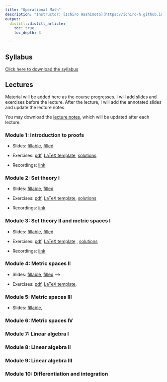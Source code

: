 ```yaml
---
title: "Operational Math"
description: "Instructor: [Ichiro Hashimoto](https://ichiro-h.github.io/), PhD student (3rd Year)"
output:
  distill::distill_article:
    toc: true
    toc_depth: 3

---
```


## Syllabus
[Click here to download the syllabus](Math/2025/syllabus/syllabus_operational_math.pdf)


## Lectures

Material will be added here as the course progresses. I will add slides and exercises before the lecture. After the lecture, I will add the annotated slides and update the lecture notes. 


<!-- Note: I will comment these in as the course progresses. Before each lecture students will have access to the slides with blanks as well as the exercises (either a pdf or a tex file they can fill in). After each lecture I will add the filled-in slides (I will hand-write during the lecture) and update the lecture notes -->


You may download the [lecture notes](Math/2025/lecture_notes/math_notes.pdf), which will be updated after each lecture.



### Module 1: Introduction to proofs

 - Slides: [fillable](Math/2025/module1/slides.pdf),   [filled](Math/2025/module1/slides_filled.pdf)

 - Exercises: [pdf](Math/2025/module1/exercises.pdf), [LaTeX template](Math/2025/module1/exercises.tex),  [solutions](Math/2025/module1/exercise_solutions.pdf) 

- Recordings: [link](https://play.library.utoronto.ca/watch/93b55eaad147253162ed0e5d524cc0bf)

### Module 2: Set theory I

- Slides: [fillable](Math/2025/module2/slides.pdf),  [filled](Math/2025/module2/slides_filled.pdf)

- Exercises: [pdf](Math/2025/module2/exercises.pdf), [LaTeX template](Math/2025/module2/exercises.tex), 
[solutions](Math/2025/module2/exercise_solutions.pdf)

- Recordings: [link](https://play.library.utoronto.ca/watch/5d0d3f96ebfdb44ba7f371d613cda594)

### Module 3: Set theory II and metric spaces I
 - Slides: [fillable](Math/2025/module3/slides.pdf), [filled](Math/2025/module3/slides_filled.pdf)

- Exercises: [pdf](Math/2025/module3/exercises.pdf), [LaTeX template](Math/2025/module3/exercises.tex) ,  [solutions](Math/2025/module3/exercise_solutions.pdf)


- Recordings: [link](https://play.library.utoronto.ca/watch/104d0ca7a4ad12e1799d01ccba59179e) 

### Module 4: Metric spaces II

 - Slides: [fillable](Math/2025/module4/slides.pdf),  [filled](Math/2025/module4/slides_filled.pdf) -->

 - Exercises: [pdf](Math/2025/module4/exercises.pdf), [LaTeX template](Math/2025/module4/exercises.tex),<!-- [solutions](Math/2025/module4/exercise_solutions.pdf) -->

<!-- - Recordings: [link](https://play.library.utoronto.ca/watch/21ee75e022e31a2e1d3862d4eeccb1f2) -->

### Module 5: Metric spaces III

- Slides: [fillable](Math/2025/module5/slides.pdf), <!-- [filled](Math/2025/module5/slides_filled.pdf) -->

<!-- - Exercises: [pdf](Math/2025/module5/exercises.pdf), [LaTeX](Math/2025/module5/exercises.tex), [solutions](Math/2025/module5/exercise_solutions.pdf)  -->

<!-- - Recordings: [link](https://play.library.utoronto.ca/watch/9b004d8a2faa899be290765d2605515f) -->

### Module 6: Metric spaces IV

<!-- - Slides: [fillable](Math/2025/module6/slides.pdf) , [filled](Math/2025/module6/slides_filled.pdf) -->

<!-- - Exercises: [pdf](Math/2025/module6/exercises.pdf), [LaTeX](Math/2025/module6/exercises.tex), [solutions](Math/2025/module6/exercise_solutions.pdf)  -->
 
<!-- Recordings: [link](https://play.library.utoronto.ca/watch/0987aa47cdf34cbee4f6677b2951a3bf) -->

### Module 7: Linear algebra I

<!-- - Slides: [fillable](Math/2025/module7/slides.pdf), [filled](Math/2025/module7/slides_filled.pdf) -->

<!-- - Exercises: [pdf](Math/2025/module7/exercises.pdf), [LaTeX](Math/2025/module7/exercises.tex), [solutions](Math/2025/module7/exercise_solutions.pdf) -->

<!-- - Recordings: [link](https://play.library.utoronto.ca/watch/744f064f5d74b1be83e2a0392d382fce) -->

### Module 8: Linear algebra II

<!-- - Slides: [fillable](Math/2025/module8/slides.pdf), [filled](Math/2025/module8/slides_filled.pdf) -->

<!-- - Exercises: [pdf](Math/2025/module8/exercises.pdf), [LaTeX](Math/2025/module8/exercises.tex), [solutions](Math/2025/module8/exercise_solutions.pdf) -->

<!-- - Recordings: [link](https://play.library.utoronto.ca/watch/9e0792643a089922dd45622fbce1e9b6) -->

### Module 9: Linear algebra III

<!-- - Slides: [fillable](Math/2025/module9/slides.pdf), [filled](Math/2025/module9/slides_filled.pdf) -->

<!-- - Exercises: [pdf](Math/2025/module9/exercises.pdf), [LaTeX](Math/2025/module9/exercises.tex), [solutions](Math/2025/module9/exercise_solutions.pdf) -->
 

<!-- - Recordings: [link](https://play.library.utoronto.ca/watch/923255822fcdd588fd8424cd8dfb9132) -->

### Module 10: Differentiation and integration

<!-- - Slides: [fillable](Math/2025/module10/slides.pdf), -->
 <!-- [filled](Math/2025/module10/slides_filled.pdf) -->

<!-- - Exercises: [pdf](Math/2025/module10/exercises.pdf), [LaTeX](Math/2025/module10/exercises.tex), -->
 <!-- [solutions](Math/2025/module10/exercise_solutions.pdf) -->

<!-- - Recordings: [link](https://play.library.utoronto.ca/watch/2adfc198708dc8fb93f25c6041f2d30f) -->